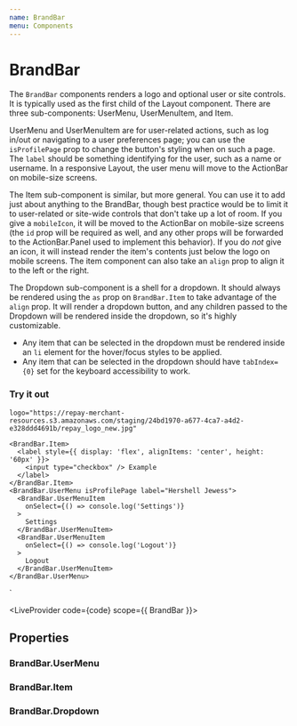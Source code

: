 ```yaml
---
name: BrandBar
menu: Components
---
```



# BrandBar

The `BrandBar` components renders a logo and optional user or site controls. It is typically used as the first child of the Layout component. There are three sub-components: UserMenu, UserMenuItem, and Item.

UserMenu and UserMenuItem are for user-related actions, such as log in/out or navigating to a user preferences page; you can use the `isProfilePage` prop to change the button's styling when on such a page. The `label` should be something identifying for the user, such as a name or username. In a responsive Layout, the user menu will move to the ActionBar on mobile-size screens.

The Item sub-component is similar, but more general. You can use it to add just about anything to the BrandBar, though best practice would be to limit it to user-related or site-wide controls that don't take up a lot of room. If you give a `mobileIcon`, it will be moved to the ActionBar on mobile-size screens (the `id` prop will be required as well, and any other props will be forwarded to the ActionBar.Panel used to implement this behavior). If you do _not_ give an icon, it will instead render the item's contents just below the logo on mobile screens.
The item component can also take an `align` prop to align it to the left or the right.

The Dropdown sub-component is a shell for a dropdown. It should always be rendered using the `as` prop on `BrandBar.Item` to take advantage of the `align` prop. It will render a dropdown button, and any children passed to the Dropdown will be rendered inside the dropdown, so it's highly customizable.
  - Any item that can be selected in the dropdown must be rendered inside an `li` element for the hover/focus styles to be applied.
  - Any item that can be selected in the dropdown should have `tabIndex={0}` set for the keyboard accessibility to work.

### Try it out

    logo="https://repay-merchant-resources.s3.amazonaws.com/staging/24bd1970-a677-4ca7-a4d2-e328ddd4691b/repay_logo_new.jpg"
  >
    <BrandBar.Item>
      <label style={{ display: 'flex', alignItems: 'center', height: '60px' }}>
        <input type="checkbox" /> Example
      </label>
    </BrandBar.Item>
    <BrandBar.UserMenu isProfilePage label="Hershell Jewess">
      <BrandBar.UserMenuItem
        onSelect={() => console.log('Settings')}
      >
        Settings
      </BrandBar.UserMenuItem>
      <BrandBar.UserMenuItem
        onSelect={() => console.log('Logout')}
      >
        Logout
      </BrandBar.UserMenuItem>
    </BrandBar.UserMenu>
  </BrandBar>`

<LiveProvider code={code} scope={{ BrandBar }}>
  <LiveEditor style={livePreviewStyle} />
  <LiveError />
  <LivePreview />
</LiveProvider>

## Properties

<PropsTable of={BrandBar} />

### BrandBar.UserMenu

<PropsTable of={BrandBar} staticProp="BrandBarUserMenu" />

### BrandBar.Item

<PropsTable of={BrandBar} staticProp="BrandBarItem" />

### BrandBar.Dropdown

<PropsTable of={BrandBar} staticProp="BrandBarDropdown" />
